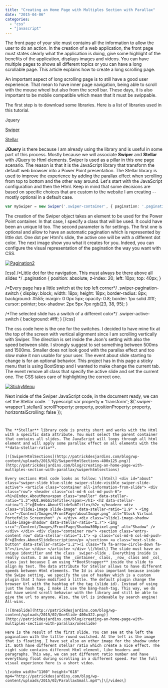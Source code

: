```yaml
---
title: "Creating an Home Page with Multiples Section with Parallax"
date: "2015-04-06"
categories: 
  - "css"
  - "javascript"
---
```


The front page of your site must contains all the information to allow the user to do an action. In the creation of a web application, the front page must states clearly what the application is doing, give some highlight of the benefits of the application, displays images and videos. You can have multiple pages to shows all different topics or you can have a long scrollable page. This article explains how to create a long scrolling page.

An important aspect of long scrolling page is to still have a good user experience. That mean to have inner page navigation, being able to scroll with the mouse wheel but also from the scroll bar. These days, it is also important to be mobile compatible which mean that it must be swippable.

The first step is to download some libraries. Here is a list of libraries used in this tutorial.

Jquery

[Swiper](http://www.idangero.us/swiper/)

[Stellar](http://markdalgleish.com/projects/stellar.js/)

**JQuery** is there because I am already using the library and is useful in some part of this process. Mostly because we will associate **Swiper** and **Stellar** with JQuery to Html elements. Swiper is used as a pillar in this one page scenario. The reason is that it is the JavaScript library that transform the default web browser into a Power Point presentation. The Stellar library is used to improve the experience by adding the parallax effect when scrolling from top to bottom and the other way around. Let's start with the JavaScript configuration and then the Html. Keep in mind that some decisions are based on specific choices that are custom to the website I am creating -- mostly optional in a default case.

```typescript
var mySwiper = new Swiper('.swiper-container', { pagination: '.pagination', paginationClickable: true, mode: 'vertical', speed: 1000, mousewheelControl: true, onSlideChangeStart: function(swiper) { var slideIndex = swiper.activeIndex; $('#pagination-nav li').removeClass("active"); $('#pagination-nav li:eq(' + slideIndex + ')').addClass("active"); }, hashNav: true, grabCursor: true }); 
``` 
 The creation of the Swiper object takes an element to be used for the Power Point container. In that case, I specify a class that will be used. It could have been an unique Id too. The second parameter is for settings. The first one is optional and allow to have an automatic pagination which is represented by little dot. One dot per Html's slide, the active one will be with a different dot color. The next image show you what it creates for you. Indeed, you can configure the visual representation of the pagination the way you want with CSS.

[![Pagination2](http://patrickdesjardins.com/blog/wp-content/uploads/2015/02/Pagination2.png)](http://patrickdesjardins.com/blog/creating-an-home-page-with-multiples-section-with-parallax/pagination2)

\[css\] /\*Little dot for the navigation. This must always be there above all slides \*/ .pagination { position: absolute; z-index: 20; left: 10px; top: 40px; }

/\*Every page has a little switch at the top left corner\*/ .swiper-pagination-switch { display: block; width: 18px; height: 18px; border-radius: 8px; background: #555; margin: 0 0px 5px; opacity: 0.8; border: 1px solid #fff; cursor: pointer; box-shadow: 2px 5px 7px rgb(23, 38, 95); }

/\*The selected slide has a switch of a different color\*/ .swiper-active-switch { background: #fff; } \[/css\]

The css code here is the one for the switches. I decided to have mine fix at the top of the screen with vertical alignment since I am scrolling vertically with Swiper. The direction is set inside the Json's setting with also the speed between slide. I strongly suggest to set something between 500ms and 1500ms. Smaller does not look good with the parallax effect and too slow make it non usable for your user. The event about slide starting to change is for an optional behavior. This project has in this page a sticky menu that is using BootStrap and I wanted to make change the current tab. The event remove all class that specify the active slide and set the current one. The CSS takes care of highlighting the correct one.

[![StickyMenu](http://patrickdesjardins.com/blog/wp-content/uploads/2015/02/StickyMenu-400x34.png)](http://patrickdesjardins.com/blog/creating-an-home-page-with-multiples-section-with-parallax/stickymenu)

Next inside of the Swiper JavaScript code, in the document ready, we can set the Stellar code. ```typescript
var property = 'transform'; $('.swiper-wrapper').stellar({ scrollProperty: property, positionProperty: property, horizontalScrolling: false }); 
``` 


The **Stellar** library code is pretty short and works with the Html with a specific data attribute. You must select the parent container that contains all slides. The JavaScript will loops through all html element and will apply some parallax effect on all elements with the **data-stellar-ratio**.

[![SwiperHtmlSections](http://patrickdesjardins.com/blog/wp-content/uploads/2015/02/SwiperHtmlSections-400x125.png)](http://patrickdesjardins.com/blog/creating-an-home-page-with-multiples-section-with-parallax/swiperhtmlsections)

Every sections Html code looks as follow: \[html\] <div id="about" class="swiper-slide blue-slide swiper-slide-visible swiper-slide-active"> <article class="container all-information-from-slide"> <div class="row"> <header class="col-md-6 col-md-push-6"> <h1>@Index.AboutMenu<span class="smaller" data-stellar-ratio="1.3">@UI.WebSiteTitle</span></h1> <h2 data-stellar-ratio="1.2">@Index.AboutSlideSubTitle</h2> </header> <div class="slide1-image slide-image" data-stellar-ratio="1.9" > <img src="~/Content/Images/FrontPage/aboutImage.png" alt="Stock Virtual Portefolio Screenshot" /> </div> <div class="slide1-image-shadow slide-image-shadow" data-stellar-ratio="1.7"> <img src="~/Content/Images/FrontPage/Shadow300pixel.png" alt="Shadow" /> </div> </div> <div class="container row"> <section class="entry-content row" data-stellar-ratio="1.1"> <p class="col-md-6 col-md-push-6">@Index.AboutSlideDescription</p> </section> <a class="next-slide-button" data-stellar-ratio="1.2"><i class="fa fa-arrow-circle-down fa-5"></i></a> </div> </article> </div> \[/html\] The slide must have an unique identifier and the class _swiper-slide_. Everything inside is really custom. I am using the _container_ class, _row_ class and _col_ class just because I am using **BootStrapper** inside the slide to align my text. The data attribute for Stellar allows to have different speeds between Html elements. The Id is also important because inside the Swipe setting, we specify the use of hasNav which is a custom plugin that I have modified a little. The default plugin change the browser Url with the hashtag of the tag (slide id). Instead of using just the hash tag, I make it use the bang-hash-tag. This way, we do not have weird scroll behavior with the library and still be able to give the url to anyone. Also, the Url is indexable by search engine! All-wins.

[![OneSlide](http://patrickdesjardins.com/blog/wp-content/uploads/2015/02/OneSlide-400x322.png)](http://patrickdesjardins.com/blog/creating-an-home-page-with-multiples-section-with-parallax/oneslide)

Here is the result of the first slide. You can see at the left the pagination with the little round switched. At the left is the image that is floating. I have set also an other image for the shadow under it. Both have different stellar ratio which create a nice effect. The right side contains different Html element, like headers and paragraphs. This way, we can set different ratio number and have everything float during scrolling in a different speed. For the full visual experience here is a short video.

\[video width="1160" height="618" mp4="http://patrickdesjardins.com/blog/wp-content/uploads/2015/02/ParallaxSmall.mp4"\]\[/video\]
